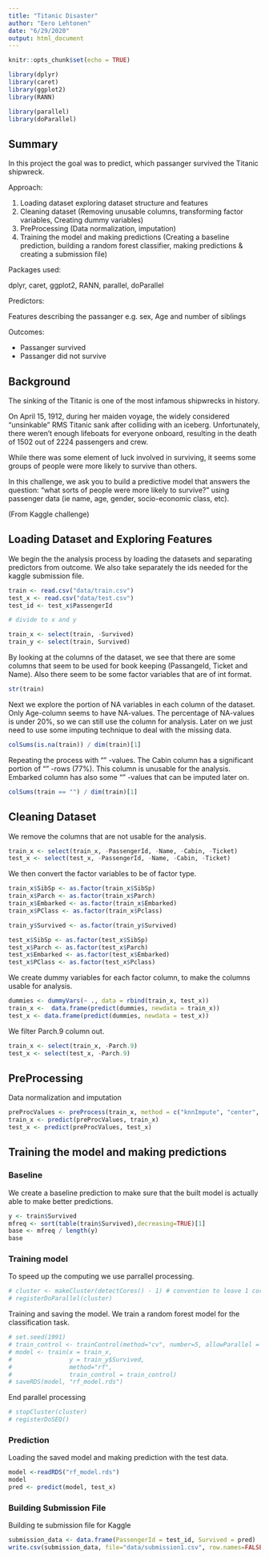 ```yaml
---
title: "Titanic Disaster"
author: "Eero Lehtonen"
date: "6/29/2020"
output: html_document
---
```


```r
knitr::opts_chunk$set(echo = TRUE)

library(dplyr)
library(caret)
library(ggplot2)
library(RANN)

library(parallel)
library(doParallel)

```

## Summary

In this project the goal was to predict, which passanger survived the Titanic shipwreck.

Approach:

1. Loading dataset exploring dataset structure and features
2. Cleaning dataset (Removing unusable columns, transforming factor variables, Creating dummy variables)
3. PreProcessing (Data normalization, imputation)
4. Training the model and making predictions (Creating a baseline prediction, building a random forest classifier, making predictions & creating a submission file)

Packages used:

dplyr, caret, ggplot2, RANN, parallel, doParallel

Predictors:

Features describing the passanger e.g. sex, Age and number of siblings

Outcomes:

- Passanger survived
- Passanger did not survive


## Background

The sinking of the Titanic is one of the most infamous shipwrecks in history.

On April 15, 1912, during her maiden voyage, the widely considered “unsinkable” RMS Titanic sank after colliding with an iceberg. Unfortunately, there weren’t enough lifeboats for everyone onboard, resulting in the death of 1502 out of 2224 passengers and crew.

While there was some element of luck involved in surviving, it seems some groups of people were more likely to survive than others.

In this challenge, we ask you to build a predictive model that answers the question: “what sorts of people were more likely to survive?” using passenger data (ie name, age, gender, socio-economic class, etc).

(From Kaggle challenge)


## Loading Dataset and Exploring Features

We begin the the analysis process by loading the datasets and separating predictors from outcome. We also take separately the ids needed for the kaggle submission file. 

```r

train <- read.csv("data/train.csv")
test_x <- read.csv("data/test.csv")
test_id <- test_x$PassengerId

# divide to x and y

train_x <- select(train, -Survived)
train_y <- select(train, Survived)

```

By looking at the columns of the dataset, we see that there are some columns that seem to be used for book keeping (PassangeId, Ticket and Name). Also there seem to be some factor variables that are of int format. 

```r

str(train)

```

Next we explore the portion of NA variables in each column of the dataset. Only Age-column seems to have NA-values. The percentage of NA-values is under 20%, so we can still use the column for analysis. Later on we just need to use some imputing technique to deal with the missing data.

```r

colSums(is.na(train)) / dim(train)[1]

```

Repeating the process with "" -values. The Cabin column has a significant portion of "" -rows (77%). This column is unusable for the analysis. Embarked column has also some "" -values that can be imputed later on.

```r

colSums(train == "") / dim(train)[1]

```

## Cleaning Dataset

We remove the columns that are not usable for the analysis.

```r

train_x <- select(train_x, -PassengerId, -Name, -Cabin, -Ticket)
test_x <- select(test_x, -PassengerId, -Name, -Cabin, -Ticket)

```

We then convert the factor variables to be of factor type. 

```r

train_x$SibSp <- as.factor(train_x$SibSp)
train_x$Parch <- as.factor(train_x$Parch)
train_x$Embarked <- as.factor(train_x$Embarked)
train_x$PClass <- as.factor(train_x$Pclass)

train_y$Survived <- as.factor(train_y$Survived)

test_x$SibSp <- as.factor(test_x$SibSp)
test_x$Parch <- as.factor(test_x$Parch)
test_x$Embarked <- as.factor(test_x$Embarked)
test_x$PClass <- as.factor(test_x$Pclass)

```

We create dummy variables for each factor column, to make the columns usable for analysis.

```r

dummies <- dummyVars(~ ., data = rbind(train_x, test_x))
train_x <-  data.frame(predict(dummies, newdata = train_x))
test_x <- data.frame(predict(dummies, newdata = test_x))

```


We filter Parch.9 column out.

```r

train_x <- select(train_x, -Parch.9)
test_x <- select(test_x, -Parch.9)

```
## PreProcessing

Data normalization and imputation

```r

preProcValues <- preProcess(train_x, method = c("knnImpute", "center", "scale"))
train_x <- predict(preProcValues, train_x)
test_x <- predict(preProcValues, test_x)

```


## Training the model and making predictions

### Baseline

We create a baseline prediction to make sure that the built model is actually able to make better predictions. 

```r

y <- train$Survived
mfreq <- sort(table(train$Survived),decreasing=TRUE)[1]
base <- mfreq / length(y)
base
```

### Training model

To speed up the computing we use parrallel processing.

```r

# cluster <- makeCluster(detectCores() - 1) # convention to leave 1 core for OS
# registerDoParallel(cluster)

```

Training and saving the model. We train a random forest model for the classification task.

```r

# set.seed(1991)
# train_control <- trainControl(method="cv", number=5, allowParallel = TRUE)
# model <- train(x = train_x,
#                y = train_y$Survived,
#                method="rf",
#                train_control = train_control)
# saveRDS(model, "rf_model.rds")


```

End parallel processing 

```r

# stopCluster(cluster)
# registerDoSEQ()

```

### Prediction

Loading the saved model and making prediction with the test data. 

```r
model <-readRDS("rf_model.rds")
model
pred <- predict(model, test_x)

```

### Building Submission File

Building te submission file for Kaggle

```r

submission_data <- data.frame(PassengerId = test_id, Survived = pred)
write.csv(submission_data, file="data/submission1.csv", row.names=FALSE)

```

